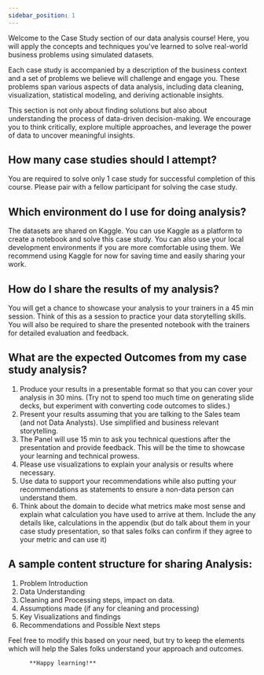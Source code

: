 ```yaml
---
sidebar_position: 1
---
```

Welcome to the Case Study section of our data analysis course! Here, you will apply the concepts and techniques you've learned to solve real-world business problems using simulated datasets. 

Each case study is accompanied by a description of the business context and a set of problems we believe will challenge and engage you. These problems span various aspects of data analysis, including data cleaning, visualization, statistical modeling, and deriving actionable insights.

This section is not only about finding solutions but also about understanding the process of data-driven decision-making. We encourage you to think critically, explore multiple approaches, and leverage the power of data to uncover meaningful insights.

## How many case studies should I attempt?
You are required to solve only 1 case study for successful completion of this course. Please pair with a fellow participant for solving the case study.

## Which environment do I use for doing analysis?
The datasets are shared on Kaggle. You can use Kaggle as a platform to create a notebook and solve this case study.
You can also use your local development environments if you are more comfortable using them. We recommend using Kaggle for now for saving time and easily sharing your work.

## How do I share the results of my analysis?
You will get a chance to showcase your analysis to your trainers in a 45 min session. Think of this as a session to practice your data storytelling skills.
You will also be required to share the presented notebook with the trainers for detailed evaluation and feedback.

## What are the expected Outcomes from my case study analysis?

1. Produce your results in a presentable format so that you can cover your analysis in 30 mins. (Try not to spend too much time on generating slide decks, but experiment with converting code outcomes to slides.)
2. Present your results assuming that you are talking to the Sales team (and not Data Analysts). Use simplified and business relevant storytelling.
3. The Panel will use 15 min to ask you technical questions after the presentation and provide feedback. This will be the time to showcase your learning and technical prowess.
4. Please use visualizations to explain your analysis or results where necessary.
5. Use data to support your recommendations while also putting your recommendations as statements to ensure a non-data person can understand them.
6. Think about the domain to decide what metrics make most sense and explain what calculation you have used to arrive at them. Include the any details like, calculations in the appendix (but do talk about them in your case study presentation, so that sales folks can confirm if they agree to your metric and can use it)

## A sample content structure for sharing Analysis:

1. Problem Introduction
2. Data Understanding
3. Cleaning and Processing steps, impact on data.
4. Assumptions made (if any for cleaning and processing)
5. Key Visualizations and findings
6. Recommendations and Possible Next steps

Feel free to modify this based on your need, but try to keep the elements which will help the Sales folks understand your approach and outcomes.

          **Happy learning!**
